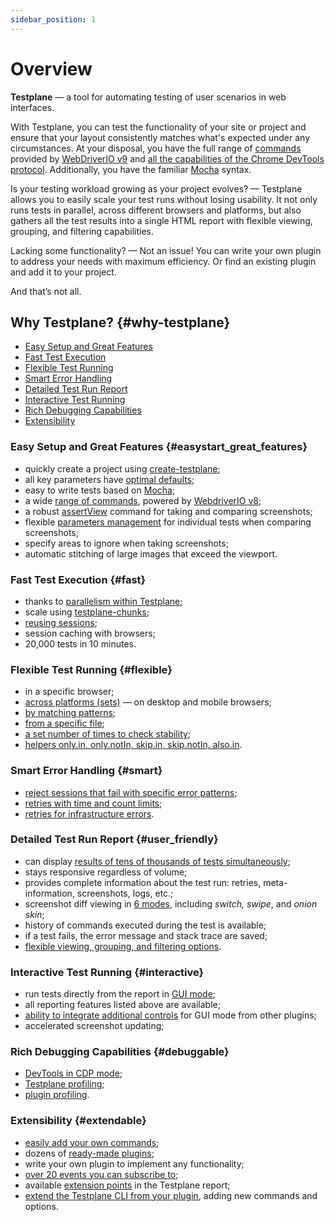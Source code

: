 ```yaml
---
sidebar_position: 1
---
```


# Overview

**Testplane** — a tool for automating testing of user scenarios in web interfaces.

With Testplane, you can test the functionality of your site or project and ensure that your layout consistently matches what's expected under any circumstances. At your disposal, you have the full range of [commands][commands] provided by [WebDriverIO v9][webdriverio-api] and [all the capabilities of the Chrome DevTools protocol][how-to-use-cdp]. Additionally, you have the familiar [Mocha][mocha] syntax.

Is your testing workload growing as your project evolves? — Testplane allows you to easily scale your test runs without losing usability. It not only runs tests in parallel, across different browsers and platforms, but also gathers all the test results into a single HTML report with flexible viewing, grouping, and filtering capabilities.

Lacking some functionality? — Not an issue! You can write your own plugin to address your needs with maximum efficiency. Or find an existing plugin and add it to your project.

And that’s not all.

## Why Testplane? {#why-testplane}

-   [Easy Setup and Great Features](#easystart_great_features)
-   [Fast Test Execution](#fast)
-   [Flexible Test Running](#flexible)
-   [Smart Error Handling](#smart)
-   [Detailed Test Run Report](#user_friendly)
-   [Interactive Test Running](#interactive)
-   [Rich Debugging Capabilities](#debuggable)
-   [Extensibility](#extendable)

### Easy Setup and Great Features {#easystart_great_features}

-   quickly create a project using [create-testplane][create-testplane];
-   all key parameters have [optimal defaults][defaults];
-   easy to write tests based on [Mocha][mocha];
-   a wide [range of commands][commands], powered by [WebdriverIO v8][webdriverio-api];
-   a robust [assertView][assert-view] command for taking and comparing screenshots;
-   flexible [parameters management][assert-view-opts] for individual tests when comparing screenshots;
-   specify areas to ignore when taking screenshots;
-   automatic stitching of large images that exceed the viewport.

### Fast Test Execution {#fast}

-   thanks to [parallelism within Testplane][testplane-workers];
-   scale using [testplane-chunks][testplane-chunks];
-   [reusing sessions][sessions-reuse];
-   session caching with browsers;
-   20,000 tests in 10 minutes.

### Flexible Test Running {#flexible}

-   in a specific browser;
-   [across platforms (sets)][testplane-sets] — on desktop and mobile browsers;
-   [by matching patterns][testplane-option-grep];
-   [from a specific file][how-to-run-test-in-file];
-   [a set number of times to check stability][how-to-check-test-stability];
-   [helpers only.in, only.notIn, skip.in, skip.notIn, also.in][how-to-skip-tests].

### Smart Error Handling {#smart}

-   [reject sessions that fail with specific error patterns][patterns-on-reject];
-   [retries with time and count limits][retry-limiter];
-   [retries for infrastructure errors][retry-progressive].

### Detailed Test Run Report {#user_friendly}

-   can display [results of tens of thousands of tests simultaneously][html-reporter];
-   stays responsive regardless of volume;
-   provides complete information about the test run: retries, meta-information, screenshots, logs, etc.;
-   screenshot diff viewing in [6 modes][html-reporter-diff], including _switch, swipe_, and _onion skin_;
-   history of commands executed during the test is available;
-   if a test fails, the error message and stack trace are saved;
-   [flexible viewing, grouping, and filtering options][html-reporter-gui].

### Interactive Test Running {#interactive}

-   run tests directly from the report in [GUI mode][html-reporter-gui];
-   all reporting features listed above are available;
-   [ability to integrate additional controls][html-reporter-plugins] for GUI mode from other plugins;
-   accelerated screenshot updating;

### Rich Debugging Capabilities {#debuggable}

-   [DevTools in CDP mode][how-to-use-cdp];
-   [Testplane profiling][testplane-profiler];
-   [plugin profiling][testplane-plugins-profiler].

### Extensibility {#extendable}

-   [easily add your own commands][prepare-browser];
-   dozens of [ready-made plugins][plugins];
-   write your own plugin to implement any functionality;
-   [over 20 events you can subscribe to][testplane-events];
-   available [extension points][html-reporter-extension-points] in the Testplane report;
-   [extend the Testplane CLI from your plugin][testplane-cli], adding new commands and options.

[assert-view-opts]: ./config/browsers#assert_view_opts
[assert-view]: ./commands/browser/assertView
[commands]: ./commands/overview
[create-testplane]: https://github.com/gemini-testing/create-testplane
[defaults]: ./config/browsers#timeouts
[how-to-check-test-stability]: ./guides/how-to-check-test-stability
[how-to-read-browser-logs]: ./guides/how-to-read-browser-logs
[how-to-run-test-in-file]: ./guides/how-to-run-specified-test#solution_1
[how-to-skip-tests]: ./guides/how-to-skip-test-in-browsers
[how-to-test-layout-under-login]: ./guides/how-to-test-layout-under-login
[how-to-use-cdp]: ./guides/how-to-use-cdp
[html-reporter-diff]: ./html-reporter/html-reporter-setup#diffmode
[html-reporter-extension-points]: ./html-reporter/html-reporter-plugins#extension_points
[html-reporter-gui]: ./html-reporter/html-reporter-commands#gui
[html-reporter-plugins]: ./html-reporter/html-reporter-plugins
[html-reporter]: ./html-reporter/html-reporter-setup
[mocha]: https://mochajs.org
[patterns-on-reject]: ./config/system#patterns_on_reject
[plugins]: https://github.com/gemini-testing/
[prepare-browser]: ./config/prepare-browser
[retry-limiter]: ./plugins/retry-limiter
[retry-progressive]: ./plugins/testplane-retry-progressive
[sessions-reuse]: ./config/browsers#tests_per_session
[sharp]: https://github.com/lovell/sharp
[testplane-chunks]: ./plugins/testplane-chunks
[testplane-cli]: ./reference/testplane-events#cli
[testplane-events]: ./reference/testplane-events
[testplane-option-grep]: ./guides/how-to-run-specified-test#solution_2
[testplane-plugins-profiler]: https://github.com/gemini-testing/testplane-plugins-profiler
[testplane-profiler]: https://github.com/gemini-testing/testplane-profiler
[testplane-sets]: ./config/sets
[testplane-workers]: ./config/system#workers
[webdriverio-api]: https://webdriver.io/docs/api
